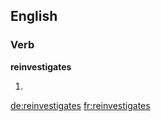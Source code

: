 ==English==

===Verb===
'''reinvestigates'''

# {{en-third-person singular of|reinvestigate}}

[[de:reinvestigates]]
[[fr:reinvestigates]]